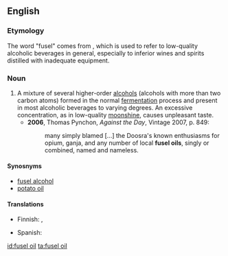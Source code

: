 ==English==
{{wikipedia|Fusel alcohol|Fusel oil}}

===Etymology===
The word "fusel" comes from {{etyl|de}} {{term|Fusel}}, which is used to refer to low-quality alcoholic beverages in general, especially to inferior wines and spirits distilled with inadequate equipment.

===Noun===
{{en-noun|sg=[[fusel]] [[oil]]}}

# A mixture of several higher-order [[alcohol|alcohols]] (alcohols with more than two carbon atoms) formed in the normal [[fermentation]] process and present in most alcoholic beverages to varying degrees.  An excessive concentration, as in low-quality [[moonshine]], causes unpleasant taste.
#*'''2006''', Thomas Pynchon, ''Against the Day'', Vintage 2007, p. 849:
#*:many simply blamed [...] the Doosra's known enthusiasms for opium, ganja, and any number of local '''fusel oils''', singly or combined, named and nameless.

====Synosnyms====
* [[fusel alcohol]]
* [[potato oil]]

====Translations====
{{trans-top|higher-order alcohols present in an alcoholic beverage}}
* Finnish: {{t|fi|sikunaöljy}}, {{t|fi|finkkeliöljy}}
{{trans-mid}}
* Spanish: {{t|es|aceite de fusel|m}}
{{trans-bottom}}

[[id:fusel oil]]
[[ta:fusel oil]]